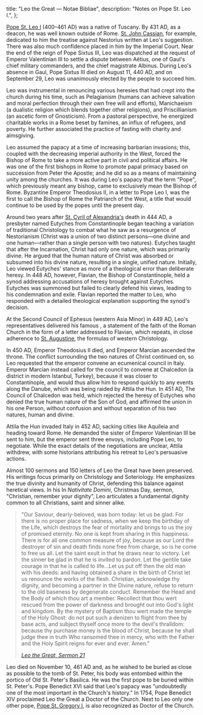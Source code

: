   title: "Leo the Great — Notae Bibliae",
  description: "Notes on Pope St. Leo I.",
};

<Initial text="Leo the Great" />

[Pope St. Leo I](/glossary/names#leo) (400–461 AD) was a native of Tuscany. By 431 AD, as a deacon, he was well known outside of Rome. [St. John Cassian](/people/saints/early/john-cassian), for example, dedicated to him the treatise against Nestorius written at Leo's suggestion. There was also much confidence placed in him by the Imperial Court. Near the end of the reign of Pope Sixtus III, Leo was dispatched at the request of Emperor Valentinian III to settle a dispute between Aëtius, one of Gaul's chief military commanders, and the chief magistrate Albinus. During Leo's absence in Gaul, Pope Sixtus III died on August 11, 440 AD, and on September 29, Leo was unanimously elected by the people to succeed him.

Leo was instrumental in renouncing various heresies that had crept into the church during his time, such as Pelagianism (humans can achieve salvation and moral perfection through their own free will and efforts), Manichaeism (a dualistic religion which blends together other religions), and Priscillianism (an ascetic form of Gnosticism). From a pastoral perspective, he energized charitable works in a Rome beset by famines, an influx of refugees, and poverty. He further associated the practice of fasting with charity and almsgiving.

Leo assumed the papacy at a time of increasing barbarian invasions; this, coupled with the decreasing imperial authority in the West, forced the Bishop of Rome to take a more active part in civil and political affairs. He was one of the first bishops in Rome to promote papal primacy based on succession from Peter the Apostle; and he did so as a means of maintaining unity among the churches. It was during Leo's papacy that the term "Pope", which previously meant any bishop, came to exclusively mean the Bishop of Rome. Byzantine Emperor Theodosius II, in a letter to Pope Leo I, was the first to call the Bishop of Rome the Patriarch of the West, a title that would continue to be used by the popes until the present day.

Around two years after [St. Cyril of Alexandria's](/people/saints/greek-fathers/cyril-of-alexandria) death in 444 AD, a presbyter named Eutyches from Constantinople began teaching a variation of traditional Christology to combat what he saw as a resurgence of Nestorianism (Christ was a union of two distinct persons—one divine and one human—rather than a single person with two natures). Eutyches taught that after the Incarnation, Christ had only one nature, which was primarily divine. He argued that the human nature of Christ was absorbed or subsumed into his divine nature, resulting in a single, unified nature. Initially, Leo viewed Eutyches' stance as more of a theological error than deliberate heresy. In 448 AD, however, Flavian, the Bishop of Constantinople, held a synod addressing accusations of heresy brought against Eutyches. Eutyches was summoned but failed to clearly defend his views, leading to his condemnation and exile. Flavian reported the matter to Leo, who responded with a detailed theological explanation supporting the synod's decision.

At the Second Council of Ephesus (western Asia Minor) in 449 AD, Leo's representatives delivered his famous *<Definition lang="english" anchor="tome" text="Tome" />*, a statement of the faith of the Roman Church in the form of a letter addressed to Flavian, which repeats, in close adherence to [St. Augustine](/people/saints/latin-fathers/augustine-of-hippo), the formulas of western Christology.

In 450 AD, Emperor Theodosius II died, and Emperor Marcian ascended the throne. The conflict surrounding the two natures of Christ continued on, so Leo requested that the emperor convene an ecumenical council in Italy. Emperor Marcian instead called for the council to convene at Chalcedon (a district in modern Istanbul, Turkey), because it was closer to Constantinople, and would thus allow him to respond quickly to any events along the Danube, which was being raided by Attila the Hun. In 451 AD, The Council of Chalcedon was held, which rejected the heresy of Eutyches who denied the true human nature of the Son of God, and affirmed the union in his one Person, without confusion and without separation of his two natures, human and divine.

Attila the Hun invaded Italy in 452 AD, sacking cities like Aquileia and heading toward Rome. He demanded the sister of Emperor Valentinian III be sent to him, but the emperor sent three envoys, including Pope Leo, to negotiate. While the exact details of the negotiations are unclear, Attila withdrew, with some historians attributing his retreat to Leo's persuasive actions.

Almost 100 sermons and 150 letters of Leo the Great have been preserved. His writings focus primarily on Christology and Soteriology. He emphasizes the true divinity and humanity of Christ, defending this balance against heretical views. In his In *Nativitate Domini*, Christmas Day, sermon, "Christian, remember your dignity", Leo articulates a fundamental dignity common to all Christians, saint and sinner alike.

> "Our Saviour, dearly-beloved, was born today: let us be glad. For there is no proper place for sadness, when we keep the birthday of the Life, which destroys the fear of mortality and brings to us the joy of promised eternity. No one is kept from sharing in this happiness. There is for all one common measure of joy, because as our Lord the destroyer of sin and death finds none free from charge, so is he come to free us all. Let the saint exult in that he draws near to victory. Let the sinner be glad in that he is invited to pardon. Let the gentile take courage in that he is called to life…Let us put off then the old man with his deeds: and having obtained a share in the birth of Christ let us renounce the works of the flesh. Christian, acknowledge thy dignity, and becoming a partner in the Divine nature, refuse to return to the old baseness by degenerate conduct. Remember the Head and the Body of which thou art a member. Recollect that thou wert rescued from the power of darkness and brought out into God's light and kingdom. By the mystery of Baptism thou wert made the temple of the Holy Ghost: do not put such a denizen to flight from thee by base acts, and subject thyself once more to the devil's thralldom: because thy purchase money is the blood of Christ, because he shall judge thee in truth Who ransomed thee in mercy, who with the Father and the Holy Spirit reigns for ever and ever. Amen."
>
> <cite>[Leo the Great, *Sermon 21*](https://www.newadvent.org/fathers/360321.htm)</cite>

Leo died on November 10, 461 AD and, as he wished to be buried as close as possible to the tomb of St. Peter, his body was entombed within the portico of Old St. Peter's Basilica. He was the first pope to be buried within St. Peter's. Pope Benedict XVI said that Leo's papacy was "undoubtedly one of the most important in the Church's history." In 1754, Pope Benedict XIV proclaimed Leo the Great a Doctor of the Church. Next to Leo only one other pope, [Pope St. Gregory I](/people/saints/latin-fathers/gregory-the-great), is also recognized as Doctor of the Church.
